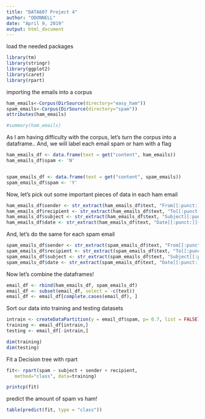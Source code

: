 ```yaml
---
title: "DATA607 Project 4"
author: "ODONNELL"
date: "April 9, 2019"
output: html_document
---
```


load the needed packages
```r
library(tm)
library(stringr)
library(ggplot2)
library(caret)
library(rpart)
```

importing the emails into a corpus
```r
ham_emails<-Corpus(DirSource(directory="easy_ham"))
spam_emails<-Corpus(DirSource(directory="spam"))
attributes(ham_emails)

#summary(ham_emails)
```

As I am having difficulty with the corpus, let's turn
the corpus into a dataframe..
And, we will label each email spam or ham with a flag
```r
ham_emails_df <- data.frame(text = get("content", ham_emails))
ham_emails_df$spam <- 'N'


spam_emails_df <- data.frame(text = get("content", spam_emails))
spam_emails_df$spam <- 'Y'
```

Now, let's pick out some important pieces of data in each ham email
```r
ham_emails_df$sender <- str_extract(ham_emails_df$text, "From[[:punct:]]{1}.{1,200}")
ham_emails_df$recipient <- str_extract(ham_emails_df$text, "To[[:punct:]]{1}.{1,200}")
ham_emails_df$subject <- str_extract(ham_emails_df$text, "Subject[[:punct:]]{1}.{1,200}")
ham_emails_df$date <- str_extract(ham_emails_df$text, "Date[[:punct:]]{1}.{1,200}")
```

And, let's do the same for each spam email
```r
spam_emails_df$sender <- str_extract(spam_emails_df$text, "From[[:punct:]]{1}.{1,200}")
spam_emails_df$recipient <- str_extract(spam_emails_df$text, "To[[:punct:]]{1}.{1,200}")
spam_emails_df$subject <- str_extract(spam_emails_df$text, "Subject[[:punct:]]{1}.{1,200}")
spam_emails_df$date <- str_extract(spam_emails_df$text, "Date[[:punct:]]{1}.{1,200}")
```

Now let's combine the dataframes!
```r
email_df <- rbind(ham_emails_df, spam_emails_df)
email_df <- subset(email_df, select = -c(text))
email_df <- email_df[complete.cases(email_df), ]
```

Sort our data into training and testing datasets
```r
intrain <- createDataPartition(y = email_df$spam, p= 0.7, list = FALSE)
training <- email_df[intrain,]
testing <- email_df[-intrain,]

dim(training)
dim(testing)
```
Fit a Decision tree with rpart
```r
fit<- rpart(spam ~ subject + sender + recipient,
   method="class", data=training)

printcp(fit)
```
predict the amount of spam vs ham!
```r
table(predict(fit, type = "class"))
```